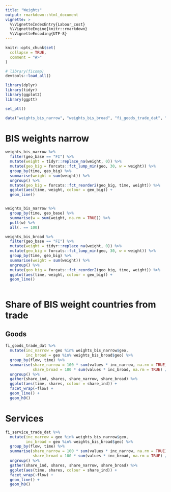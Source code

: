 ```yaml
---
title: "Weights"
output: rmarkdown::html_document
vignette: >
  %\VignetteIndexEntry{Labour_cost}
  %\VignetteEngine{knitr::rmarkdown}
  %\VignetteEncoding{UTF-8}
---
```


```r
knitr::opts_chunk$set(
  collapse = TRUE,
  comment = "#>"
)
```

```r
# library(ficomp)
devtools::load_all()

library(dplyr)
library(tidyr)
library(ggplot2)
library(ggptt)

set_ptt()

data("weights_bis_narrow", "weights_bis_broad", "fi_goods_trade_dat", "fi_service_trade_dat")


```

# BIS weights narrow

```r

weights_bis_narrow %>% 
  filter(geo_base == "FI") %>% 
  mutate(weight = tidyr::replace_na(weight, 0)) %>% 
  mutate(geo_big = forcats::fct_lump_min(geo, 30, w = weight)) %>%
  group_by(time, geo_big) %>% 
  summarise(weight = sum(weight)) %>% 
  ungroup() %>% 
  mutate(geo_big = forcats::fct_reorder2(geo_big, time, weight)) %>% 
  ggplot(aes(time, weight, colour = geo_big)) +
  geom_line()



```

```r

weights_bis_narrow %>% 
  group_by(time, geo_base) %>% 
  summarise(w = sum(weight, na.rm = TRUE)) %>% 
  pull(w) %>% 
  all(. == 100)

```

```r

weights_bis_broad %>% 
  filter(geo_base == "FI") %>% 
  mutate(weight = tidyr::replace_na(weight, 0)) %>% 
  mutate(geo_big = forcats::fct_lump_min(geo, 30, w = weight)) %>%
  group_by(time, geo_big) %>% 
  summarise(weight = sum(weight)) %>% 
  ungroup() %>% 
  mutate(geo_big = forcats::fct_reorder2(geo_big, time, weight)) %>% 
  ggplot(aes(time, weight, colour = geo_big)) +
  geom_line()



```

# Share of BIS weight countries from trade

## Goods

```r

fi_goods_trade_dat %>% 
  mutate(inc_narrow = geo %in% weights_bis_narrow$geo,
         inc_broad = geo %in% weights_bis_broad$geo) %>% 
  group_by(flow, time) %>% 
  summarise(share_narrow = 100 * sum(values * inc_narrow, na.rm = TRUE) / values[geo == "TOTAL"],
            share_broad = 100 * sum(values * inc_broad, na.rm = TRUE) / values[geo == "TOTAL"]) %>% 
  ungroup() %>% 
  gather(share_ind, shares, share_narrow, share_broad) %>% 
  ggplot(aes(time, shares, colour = share_ind)) +
  facet_wrap(~flow) +
  geom_line() +
  geom_h0()

```

# Services

```r

fi_service_trade_dat %>% 
  mutate(inc_narrow = geo %in% weights_bis_narrow$geo,
         inc_broad = geo %in% weights_bis_broad$geo) %>% 
  group_by(flow, time) %>% 
  summarise(share_narrow = 100 * sum(values * inc_narrow, na.rm = TRUE) / values[geo == "TOTAL"],
            share_broad = 100 * sum(values * inc_broad, na.rm = TRUE) / values[geo == "TOTAL"]) %>% 
  ungroup() %>% 
  gather(share_ind, shares, share_narrow, share_broad) %>% 
  ggplot(aes(time, shares, colour = share_ind)) +
  facet_wrap(~flow) +
  geom_line() +
  geom_h0()

```
